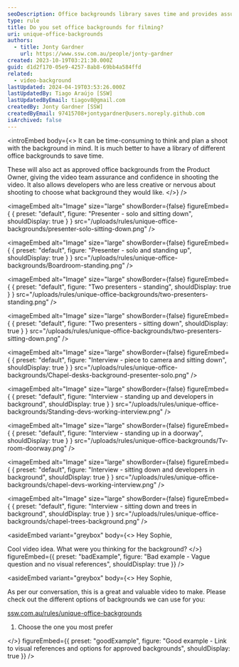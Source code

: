 ```yaml
---
seoDescription: Office backgrounds library saves time and provides assurance for video shoots, featuring various settings and scenarios for presenters, interviews, and developers.
type: rule
title: Do you set office backgrounds for filming?
uri: unique-office-backgrounds
authors:
  - title: Jonty Gardner
    url: https://www.ssw.com.au/people/jonty-gardner
created: 2023-10-19T03:21:30.000Z
guid: d1d2f170-05e9-4257-8ab8-69bb4a584ffd
related:
  - video-background
lastUpdated: 2024-04-19T03:53:26.000Z
lastUpdatedBy: Tiago Araújo [SSW]
lastUpdatedByEmail: tiagov8@gmail.com
createdBy: Jonty Gardner [SSW]
createdByEmail: 97415708+jontygardner@users.noreply.github.com
isArchived: false
---
```


<introEmbed
  body={<>
It can be time-consuming to think and plan a shoot with the background in mind. It is much better to have a library of different office backgrounds to save time.

These will also act as approved office backgrounds from the Product Owner, giving the video team assurance and confidence in shooting the video. It also allows developers who are less creative or nervous about shooting to choose what background they would like.
  </>}
/>

<imageEmbed
  alt="Image"
  size="large"
  showBorder={false}
  figureEmbed={ {
    preset: "default",
    figure: "Presenter - solo and sitting down",
    shouldDisplay: true
  } }
  src="/uploads/rules/unique-office-backgrounds/presenter-solo-sitting-down.png"
/>


<imageEmbed
  alt="Image"
  size="large"
  showBorder={false}
  figureEmbed={ {
    preset: "default",
    figure: "Presenter - solo and standing up",
    shouldDisplay: true
  } }
  src="/uploads/rules/unique-office-backgrounds/Boardroom-standing.png"
/>


<imageEmbed
  alt="Image"
  size="large"
  showBorder={false}
  figureEmbed={ {
    preset: "default",
    figure: "Two presenters - standing",
    shouldDisplay: true
  } }
  src="/uploads/rules/unique-office-backgrounds/two-presenters-standing.png"
/>


<imageEmbed
  alt="Image"
  size="large"
  showBorder={false}
  figureEmbed={ {
    preset: "default",
    figure: "Two presenters - sitting down",
    shouldDisplay: true
  } }
  src="/uploads/rules/unique-office-backgrounds/two-presenters-sitting-down.png"
/>


<imageEmbed
  alt="Image"
  size="large"
  showBorder={false}
  figureEmbed={ {
    preset: "default",
    figure: "Interview - piece to camera and sitting down",
    shouldDisplay: true
  } }
  src="/uploads/rules/unique-office-backgrounds/Chapel-desks-background-presenter-solo.png"
/>


<imageEmbed
  alt="Image"
  size="large"
  showBorder={false}
  figureEmbed={ {
    preset: "default",
    figure: "Interview - standing up and developers in background",
    shouldDisplay: true
  } }
  src="/uploads/rules/unique-office-backgrounds/Standing-devs-working-interview.png"
/>


<imageEmbed
  alt="Image"
  size="large"
  showBorder={false}
  figureEmbed={ {
    preset: "default",
    figure: "Interview - standing up in a doorway",
    shouldDisplay: true
  } }
  src="/uploads/rules/unique-office-backgrounds/Tv-room-doorway.png"
/>


<imageEmbed
  alt="Image"
  size="large"
  showBorder={false}
  figureEmbed={ {
    preset: "default",
    figure: "Interview - sitting down and developers in background",
    shouldDisplay: true
  } }
  src="/uploads/rules/unique-office-backgrounds/chapel-devs-working-interview.png"
/>


<imageEmbed
  alt="Image"
  size="large"
  showBorder={false}
  figureEmbed={ {
    preset: "default",
    figure: "Interview - sitting down and trees in background",
    shouldDisplay: true
  } }
  src="/uploads/rules/unique-office-backgrounds/chapel-trees-background.png"
/>

<asideEmbed
  variant="greybox"
  body={<>
    Hey Sophie,

Cool video idea. What were you thinking for the background?
  </>}
  figureEmbed={{
    preset: "badExample",
    figure: "Bad example - Vague question and no visual references",
    shouldDisplay: true
  }}
/>

<asideEmbed
  variant="greybox"
  body={<>
    Hey Sophie,

As per our conversation, this is a great and valuable video to make. Please check out the different options of backgrounds we can use for you:

[ssw.com.au/rules/unique-office-backgrounds](/unique-office-backgrounds)

1. Choose the one you most prefer

  </>}
  figureEmbed={{
    preset: "goodExample",
    figure: "Good example - Link to visual references and options for approved backgrounds",
    shouldDisplay: true
  }}
/>
